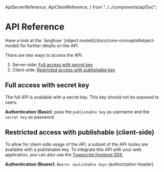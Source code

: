   ApiServerReference,
  ApiClientReference,
} from "../../components/apiDoc";

# API Reference


<Callout type="info" emoji="ℹ️">
  Have a look at the `langfuse` [object model](/docs/core-concepts#object-model)
  for further details on the API.
</Callout>

There are two ways to access the API:

1. Server-side: [Full access with secret key](#full-access-with-secret-key)
2. Client-side: [Restricted access with publishable key](#restricted-access-with-publishable-client-side)

## Full access with secret key

The full API is available with a secret key. This key should not be exposed to users.

**Authentication (Basic)**: pass the `publishable key` as username and the `secret key` as password

<ApiServerReference />

## Restricted access with publishable (client-side)

To allow for client-side usage of the API, a subset of the API routes are available with a publishable key. To integrate this API with your web application, you can also use the [Typescript frontend SDK](/docs/sdk/typescript#frontend).

**Authentication (Bearer)**: `Bearer <pulishable key>` (authorization header)

<ApiClientReference />
